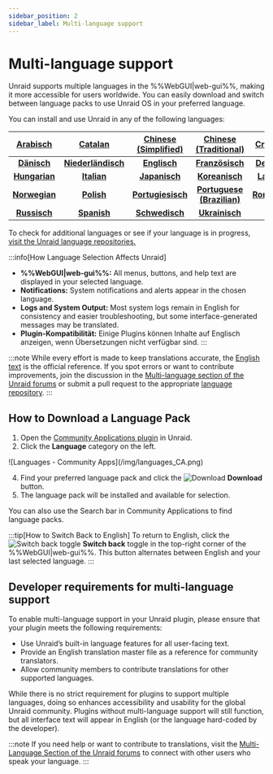 ```yaml
---
sidebar_position: 2
sidebar_label: Multi-language support
---
```


# Multi-language support

Unraid supports multiple languages in the %%WebGUI|web-gui%%, making it more accessible for users worldwide. You can easily download and switch between language packs to use Unraid OS in your preferred language.

You can install and use Unraid in any of the following languages:

|  **[Arabisch](https://github.com/unraid/lang-ar_AR)** |     **[Catalan](https://github.com/unraid/lang-ca_CA)**    | **[Chinese (Simplified)](https://github.com/unraid/lang-zh_CN)** |  **[Chinese (Traditional)](https://github.com/unraid/lang-zh_TW)** | **[Croatian](https://github.com/unraid/lang-hr_HR)** |
| :---------------------------------------------------: | :--------------------------------------------------------: | :--------------------------------------------------------------: | :----------------------------------------------------------------: | :--------------------------------------------------: |
|  **[Dänisch](https://github.com/unraid/lang-da_DA)**  | **[Niederländisch](https://github.com/unraid/lang-nl_NL)** |       **[Englisch](https://github.com/unraid/lang-en_US)**       |       **[Französisch](https://github.com/unraid/lang-fr_FR)**      |  **[Deutsch](https://github.com/unraid/lang-de_DE)** |
| **[Hungarian](https://github.com/unraid/lang-hu_HU)** |     **[Italian](https://github.com/unraid/lang-it_IT)**    |       **[Japanisch](https://github.com/unraid/lang-ja_JA)**      |       **[Koreanisch](https://github.com/unraid/lang-ko_KO)**       |  **[Latvian](https://github.com/unraid/lang-lv_LV)** |
| **[Norwegian](https://github.com/unraid/lang-no_NO)** |     **[Polish](https://github.com/unraid/lang-pl_PL)**     |     **[Portugiesisch](https://github.com/unraid/lang-pt_PT)**    | **[Portuguese (Brazilian)](https://github.com/unraid/lang-pt_BR)** | **[Romanian](https://github.com/unraid/lang-ro_RO)** |
|  **[Russisch](https://github.com/unraid/lang-ru_RU)** |     **[Spanish](https://github.com/unraid/lang-es_ES)**    |      **[Schwedisch](https://github.com/unraid/lang-sv_SE)**      |       **[Ukrainisch](https://github.com/unraid/lang-uk_UA)**       |                                                      |

To check for additional languages or see if your language is in progress, [visit the Unraid language repositories.](https://github.com/unraid/language-templates)

:::info[How Language Selection Affects Unraid]

- **%%WebGUI|web-gui%%:** All menus, buttons, and help text are displayed in your selected language.
- **Notifications:** System notifications and alerts appear in the chosen language.
- **Logs and System Output:** Most system logs remain in English for consistency and easier troubleshooting, but some interface-generated messages may be translated.
- **Plugin-Kompatibilität:** Einige Plugins können Inhalte auf Englisch anzeigen, wenn Übersetzungen nicht verfügbar sind.
  :::

:::note
While every effort is made to keep translations accurate, the [English text](https://github.com/unraid/lang-en_US) is the official reference. If you spot errors or want to contribute improvements, join the discussion in the [Multi-language section of the Unraid forums](https://forums.unraid.net/forum/75-multi-language-section/) or submit a pull request to the appropriate [language repository](https://github.com/unraid/language-templates).
:::

## How to Download a Language Pack

1. Open the [Community Applications plugin](https://unraid.net/community/apps) in Unraid.
2. Click the **Language** category on the left.

<div style={{ margin: 'auto', maxWidth: '600px', display: 'flex', flexDirection: 'column', alignItems: 'center' }}>
  ![Languages - Community Apps](/img/languages_CA.png)
</div>

4. Find your preferred language pack and click the ![Download](/img/download_button_icon.png) **Download** button.
5. The language pack will be installed and available for selection.

You can also use the Search bar in Community Applications to find language packs.

:::tip[How to Switch Back to English]
To return to English, click the ![Switch back toggle](/img/switch_toggle_icon.png) **Switch back** toggle in the top-right corner of the %%WebGUI|web-gui%%. This button alternates between English and your last selected language.
:::

## Developer requirements for multi-language support

To enable multi-language support in your Unraid plugin, please ensure that your plugin meets the following requirements:

- Use Unraid’s built-in language features for all user-facing text.
- Provide an English translation master file as a reference for community translators.
- Allow community members to contribute translations for other supported languages.

While there is no strict requirement for plugins to support multiple languages, doing so enhances accessibility and usability for the global Unraid community. Plugins without multi-language support will still function, but all interface text will appear in English (or the language hard-coded by the developer).

:::note
If you need help or want to contribute to translations, visit the [Multi-Language Section of the Unraid forums](https://forums.unraid.net/forum/75-multi-language-section/) to connect with other users who speak your language.
:::
